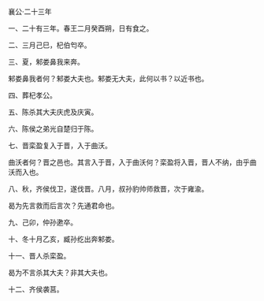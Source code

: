 

襄公·二十三年

一、二十有三年。春王二月癸酉朔，日有食之。

二、三月己巳，杞伯匄卒。

三、夏，邾娄鼻我来奔。

邾娄鼻我者何？邾娄大夫也。邾娄无大夫，此何以书？以近书也。

四、葬杞孝公。

五、陈杀其大夫庆虎及庆寅。

六、陈侯之弟光自楚归于陈。

七、晋栾盈复入于晋，入于曲沃。

曲沃者何？晋之邑也。其言入于晋，入于曲沃何？栾盈将入晋，晋人不纳，由乎曲沃而入也。

八、秋，齐侯伐卫，遂伐晋。八月，叔孙豹帅师救晋，次于雍渝。

曷为先言救而后言次？先通君命也。

九、己卯，仲孙遬卒。

十、冬十月乙亥，臧孙纥出奔邾娄。

十一、晋人杀栾盈。

曷为不言杀其大夫？非其大夫也。

十二、齐侯袭莒。

